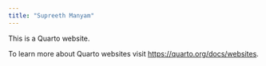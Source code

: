 ```yaml
---
title: "Supreeth Manyam"
---
```


This is a Quarto website.

To learn more about Quarto websites visit <https://quarto.org/docs/websites>.
